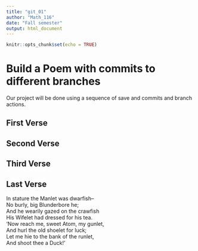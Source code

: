 ```yaml
---
title: "git_01"
author: "Math_116"
date: "Fall semester"
output: html_document
---
```


```r
knitr::opts_chunk$set(echo = TRUE)
```
# Build a Poem with commits to different branches
Our project will be done using a sequence of save and commits and branch actions.
<!-- Do not modify or change any text in "!--" bracketed areas such as this --- these are instructions to
you, if you change any of this the git program will notice it and compromise your git merging strategy !-->

## First Verse 
<!--Put the first five lines of a poem by Lewis Carrol in this section!-->

## Second Verse
<!--Put the first five lines of a poem by Robert Frost here!-->

## Third Verse
<!--Put the first two verses of The Walrus and the Carpenter here!-->

## Last Verse
<!--Put a short poem of your choice 8-20 lines,here!-->
In stature the Manlet was dwarfish--  
No burly, big Blunderbore he;  
And he wearily gazed on the crawfish  
His Wifelet had dressed for his tea.  
'Now reach me, sweet Atom, my gunlet,  
And hurl the old shoelet for luck;  
Let me hie to the bank of the runlet,  
And shoot thee a Duck!'  


